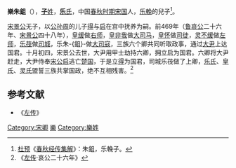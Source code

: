 {{模板:Infobox 先秦人物
|名称= 樂朱鉏
|图像=
|图说=
|姓=[[子姓|子]]
|氏=樂
|名=朱-{鉏}-
|字=
|别名=
|别字=
|谥号=
|时代=春秋
|国家=[[宋国|宋]] 
|身份=
|出生=
|逝世=
|在位=
|父=乐輓
|母=
|正妻=
|妾=
|子女=
|太子=
}}
'''樂朱鉏'''（{{bd|？||？||catIdx=Y乐}}），[[子姓|'''子'''姓]]，[[樂氏|'''乐'''氏]]，中国[[春秋时期|春秋时期]][[宋国|宋国]]人，[[乐輓|乐輓]]的兒子<ref>[[杜预|杜预]]《[[春秋经传集解|春秋经传集解]]》：朱鉏，乐輓子。</ref>。

[[宋景公|宋景公]]无子，以[[公孙周|公孙周]]的儿子[[宋昭公_(战国)|得]]与[[宋公启|启]]在宫中抚养为嗣。前469年（[[鲁哀公|鲁哀公]]二十六年、[[宋景公|宋景公]]四十八年），[[皇缓|皇缓]]做[[右师|右师]]，[[皇非我|皇非我]]做[[大司马|大司马]]，[[皇怀|皇怀]]做[[司徒|司徒]]，[[灵不缓|灵不缓]]做[[左师|左师]]，[[乐茷|乐茷]]做[[司城|司城]]，乐朱-{鉏}-做[[大司寇|大司寇]]，三族六个卿共同听取政事，通过[[大尹|大尹]]上达国君。十月初四，宋景公去世，大尹用甲士劫持六卿，拥立启为国君。六卿将大尹赶走，大尹侍奉[[宋公启|宋公启]]逃亡[[楚国|楚国]]，于是立[[宋昭公_(战国)|得]]为国君，司城乐茷做了上卿，[[乐氏|乐氏]]、[[皇氏|皇氏]]、[[灵氏|灵氏]]盟誓三族共掌国政，绝不互相残害。<ref>《[[左传|左传]]·哀公二十六年》</ref>

==参考文献==
*《[[左传|左传]]》
<references/>

[[Category:宋卿|Category:宋卿]] 
[[Category:子姓|樂]]
[[Category:樂姓|Category:樂姓]]